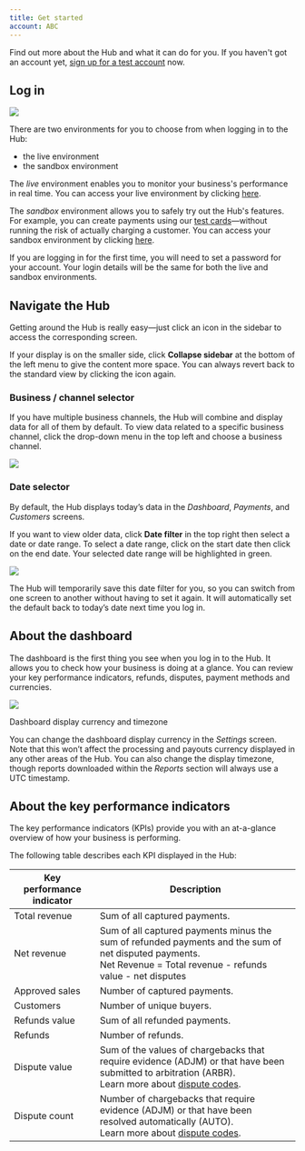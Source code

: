 ```yaml
---
title: Get started
account: ABC
---
```


Find out more about the Hub and what it can do for you. If you haven't got an account yet, [sign up for a test account](https://www.checkout.com/get-test-account) now.

Log in
------

![](/download/attachments/2785615/hub-login.png?version=1&modificationDate=1586437665813&api=v2)

There are two environments for you to choose from when logging in to the Hub:

*   the live environment
*   the sandbox environment

The _live_ environment enables you to monitor your business's performance in real time. You can access your live environment by clicking [here](https://hub.checkout.com/login).

The _sandbox_ environment allows you to safely try out the Hub's features. For example, you can create payments using our [test cards](/display/DOCS/Test+card+numbers)—without running the risk of actually charging a customer. You can access your sandbox environment by clicking [here](https://sandbox.checkout.com/login).

If you are logging in for the first time, you will need to set a password for your account. Your login details will be the same for both the live and sandbox environments.

Navigate the Hub
----------------

Getting around the Hub is really easy—just click an icon in the sidebar to access the corresponding screen.

If your display is on the smaller side, click **Collapse sidebar** at the bottom of the left menu to give the content more space. You can always revert back to the standard view by clicking the icon again.

### Business / channel selector

If you have multiple business channels, the Hub will combine and display data for all of them by default. To view data related to a specific business channel, click the drop-down menu in the top left and choose a business channel.

![](/download/attachments/2785615/business-channel-selector.png?version=1&modificationDate=1586438217615&api=v2)

### Date selector

By default, the Hub displays today’s data in the _Dashboard_, _Payments_, and _Customers_ screens.

If you want to view older data, click **Date filter** in the top right then select a date or date range. To select a date range, click on the start date then click on the end date. Your selected date range will be highlighted in green.

![](/download/attachments/2785615/date-selector.png?version=1&modificationDate=1586438290564&api=v2)

The Hub will temporarily save this date filter for you, so you can switch from one screen to another without having to set it again. It will automatically set the default back to today’s date next time you log in.

About the dashboard
-------------------

The dashboard is the first thing you see when you log in to the Hub. It allows you to check how your business is doing at a glance. You can review your key performance indicators, refunds, disputes, payment methods and currencies. 

![](/download/attachments/2785615/hub-dashboard.png?version=1&modificationDate=1586438331902&api=v2)

Dashboard display currency and timezone

You can change the dashboard display currency in the _Settings_ screen. Note that this won’t affect the processing and payouts currency displayed in any other areas of the Hub. You can also change the display timezone, though reports downloaded within the _Reports_ section will always use a UTC timestamp.

About the key performance indicators
------------------------------------

The key performance indicators (KPIs) provide you with an at-a-glance overview of how your business is performing.

The following table describes each KPI displayed in the Hub:

| Key performance indicator | Description |
| ---- | ---- |
| Total revenue | Sum of all captured payments. |
| Net revenue| Sum of all captured payments minus the sum of refunded payments and the sum of net disputed payments. <br>Net Revenue = Total revenue - refunds value - net disputes |
| Approved sales | Number of captured payments. |
| Customers | Number of unique buyers. |
| Refunds value | Sum of all refunded payments. |
| Refunds | Number of refunds. |
| Dispute value| Sum of the values of chargebacks that require evidence (ADJM) or that have been submitted to arbitration (ARBR). <br> Learn more about [dispute codes](/display/DOCS/Chargeback+codes). |
| Dispute count| Number of chargebacks that require evidence (ADJM) or that have been resolved automatically (AUTO). <br> Learn more about [dispute codes](/display/DOCS/Chargeback+codes). |




